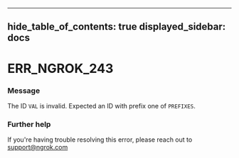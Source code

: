 

---
hide_table_of_contents: true
displayed_sidebar: docs
---


# ERR_NGROK_243

### Message
The ID `VAL` is invalid. Expected an ID with prefix one of `PREFIXES`.

<ErrorDetails />



### Further help
If you're having trouble resolving this error, please reach out to [support@ngrok.com](mailto:support@ngrok.com?subject=Help%20with%20ERR_NGROK_243)

